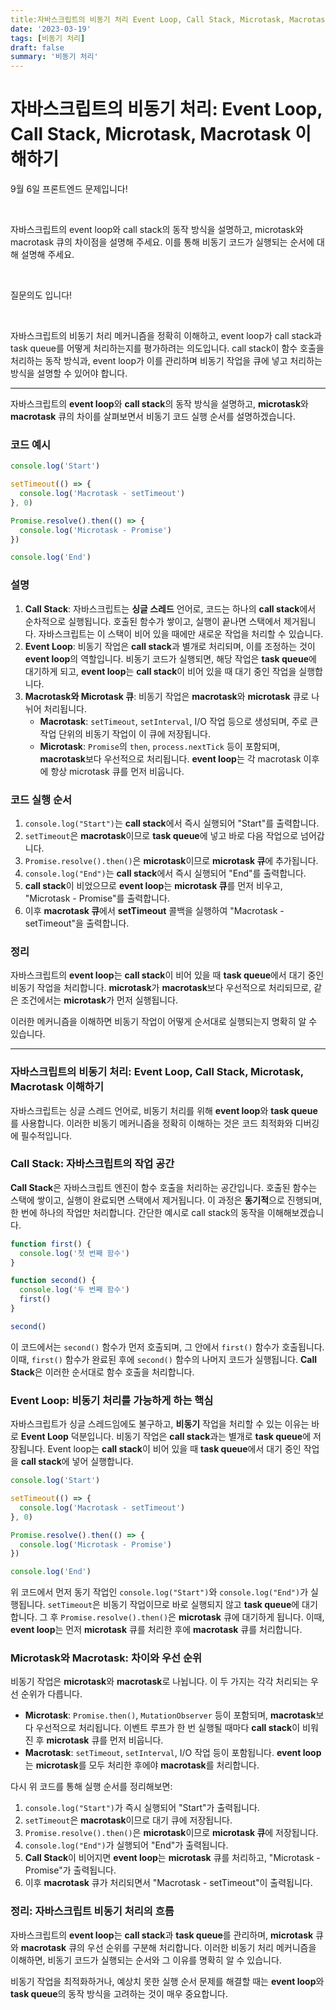 ```yaml
---
title:자바스크립트의 비동기 처리 Event Loop, Call Stack, Microtask, Macrotask 이해하기
date: '2023-03-19'
tags: [비동기 처리]
draft: false
summary: '비동기 처리'
---
```


# 자바스크립트의 비동기 처리: Event Loop, Call Stack, Microtask, Macrotask 이해하기

9월 6일 프론트엔드 문제입니다!

​

자바스크립트의 event loop와 call stack의 동작 방식을 설명하고, microtask와 macrotask 큐의 차이점을 설명해 주세요. 이를 통해 비동기 코드가 실행되는 순서에 대해 설명해 주세요.

​

질문의도 입니다!

​

자바스크립트의 비동기 처리 메커니즘을 정확히 이해하고, event loop가 call stack과 task queue를 어떻게 처리하는지를 평가하려는 의도입니다. call stack이 함수 호출을 처리하는 동작 방식과, event loop가 이를 관리하며 비동기 작업을 큐에 넣고 처리하는 방식을 설명할 수 있어야 합니다.

---

자바스크립트의 **event loop**와 **call stack**의 동작 방식을 설명하고, **microtask**와 **macrotask** 큐의 차이를 살펴보면서 비동기 코드 실행 순서를 설명하겠습니다.

### 코드 예시

```jsx
console.log('Start')

setTimeout(() => {
  console.log('Macrotask - setTimeout')
}, 0)

Promise.resolve().then(() => {
  console.log('Microtask - Promise')
})

console.log('End')
```

### 설명

1. **Call Stack**: 자바스크립트는 **싱글 스레드** 언어로, 코드는 하나의 **call stack**에서 순차적으로 실행됩니다. 호출된 함수가 쌓이고, 실행이 끝나면 스택에서 제거됩니다. 자바스크립트는 이 스택이 비어 있을 때에만 새로운 작업을 처리할 수 있습니다.
2. **Event Loop**: 비동기 작업은 **call stack**과 별개로 처리되며, 이를 조정하는 것이 **event loop**의 역할입니다. 비동기 코드가 실행되면, 해당 작업은 **task queue**에 대기하게 되고, **event loop**는 **call stack**이 비어 있을 때 대기 중인 작업을 실행합니다.
3. **Macrotask와 Microtask 큐**: 비동기 작업은 **macrotask**와 **microtask** 큐로 나뉘어 처리됩니다.
   - **Macrotask**: `setTimeout`, `setInterval`, I/O 작업 등으로 생성되며, 주로 큰 작업 단위의 비동기 작업이 이 큐에 저장됩니다.
   - **Microtask**: `Promise`의 `then`, `process.nextTick` 등이 포함되며, **macrotask**보다 우선적으로 처리됩니다. **event loop**는 각 macrotask 이후에 항상 microtask 큐를 먼저 비웁니다.

### 코드 실행 순서

1. `console.log("Start")`는 **call stack**에서 즉시 실행되어 "Start"를 출력합니다.
2. `setTimeout`은 **macrotask**이므로 **task queue**에 넣고 바로 다음 작업으로 넘어갑니다.
3. `Promise.resolve().then()`은 **microtask**이므로 **microtask 큐**에 추가됩니다.
4. `console.log("End")`는 **call stack**에서 즉시 실행되어 "End"를 출력합니다.
5. **call stack**이 비었으므로 **event loop**는 **microtask 큐**를 먼저 비우고, "Microtask - Promise"를 출력합니다.
6. 이후 **macrotask 큐**에서 **setTimeout** 콜백을 실행하여 "Macrotask - setTimeout"을 출력합니다.

### 정리

자바스크립트의 **event loop**는 **call stack**이 비어 있을 때 **task queue**에서 대기 중인 비동기 작업을 처리합니다. **microtask**가 **macrotask**보다 우선적으로 처리되므로, 같은 조건에서는 **microtask**가 먼저 실행됩니다.

이러한 메커니즘을 이해하면 비동기 작업이 어떻게 순서대로 실행되는지 명확히 알 수 있습니다.

---

### 자바스크립트의 비동기 처리: Event Loop, Call Stack, Microtask, Macrotask 이해하기

자바스크립트는 싱글 스레드 언어로, 비동기 처리를 위해 **event loop**와 **task queue**를 사용합니다. 이러한 비동기 메커니즘을 정확히 이해하는 것은 코드 최적화와 디버깅에 필수적입니다.

### Call Stack: 자바스크립트의 작업 공간

**Call Stack**은 자바스크립트 엔진이 함수 호출을 처리하는 공간입니다. 호출된 함수는 스택에 쌓이고, 실행이 완료되면 스택에서 제거됩니다. 이 과정은 **동기적**으로 진행되며, 한 번에 하나의 작업만 처리합니다. 간단한 예시로 call stack의 동작을 이해해보겠습니다.

```jsx
function first() {
  console.log('첫 번째 함수')
}

function second() {
  console.log('두 번째 함수')
  first()
}

second()
```

이 코드에서는 `second()` 함수가 먼저 호출되며, 그 안에서 `first()` 함수가 호출됩니다. 이때, `first()` 함수가 완료된 후에 `second()` 함수의 나머지 코드가 실행됩니다. **Call Stack**은 이러한 순서대로 함수 호출을 처리합니다.

### Event Loop: 비동기 처리를 가능하게 하는 핵심

자바스크립트가 싱글 스레드임에도 불구하고, **비동기** 작업을 처리할 수 있는 이유는 바로 **Event Loop** 덕분입니다. 비동기 작업은 **call stack**과는 별개로 **task queue**에 저장됩니다. Event loop는 **call stack**이 비어 있을 때 **task queue**에서 대기 중인 작업을 **call stack**에 넣어 실행합니다.

```jsx
console.log('Start')

setTimeout(() => {
  console.log('Macrotask - setTimeout')
}, 0)

Promise.resolve().then(() => {
  console.log('Microtask - Promise')
})

console.log('End')
```

위 코드에서 먼저 동기 작업인 `console.log("Start")`와 `console.log("End")`가 실행됩니다. `setTimeout`은 비동기 작업이므로 바로 실행되지 않고 **task queue**에 대기합니다. 그 후 `Promise.resolve().then()`은 **microtask** 큐에 대기하게 됩니다. 이때, **event loop**는 먼저 **microtask** 큐를 처리한 후에 **macrotask** 큐를 처리합니다.

### Microtask와 Macrotask: 차이와 우선 순위

비동기 작업은 **microtask**와 **macrotask**로 나뉩니다. 이 두 가지는 각각 처리되는 우선 순위가 다릅니다.

- **Microtask**: `Promise.then()`, `MutationObserver` 등이 포함되며, **macrotask**보다 우선적으로 처리됩니다. 이벤트 루프가 한 번 실행될 때마다 **call stack**이 비워진 후 **microtask** 큐를 먼저 비웁니다.
- **Macrotask**: `setTimeout`, `setInterval`, I/O 작업 등이 포함됩니다. **event loop**는 **microtask**를 모두 처리한 후에야 **macrotask**를 처리합니다.

다시 위 코드를 통해 실행 순서를 정리해보면:

1. `console.log("Start")`가 즉시 실행되어 "Start"가 출력됩니다.
2. `setTimeout`은 **macrotask**이므로 대기 큐에 저장됩니다.
3. `Promise.resolve().then()`은 **microtask**이므로 **microtask 큐**에 저장됩니다.
4. `console.log("End")`가 실행되어 "End"가 출력됩니다.
5. **Call Stack**이 비어지면 **event loop**는 **microtask** 큐를 처리하고, "Microtask - Promise"가 출력됩니다.
6. 이후 **macrotask** 큐가 처리되면서 "Macrotask - setTimeout"이 출력됩니다.

### 정리: 자바스크립트 비동기 처리의 흐름

자바스크립트의 **event loop**는 **call stack**과 **task queue**를 관리하며, **microtask** 큐와 **macrotask** 큐의 우선 순위를 구분해 처리합니다. 이러한 비동기 처리 메커니즘을 이해하면, 비동기 코드가 실행되는 순서와 그 이유를 명확히 알 수 있습니다.

비동기 작업을 최적화하거나, 예상치 못한 실행 순서 문제를 해결할 때는 **event loop**와 **task queue**의 동작 방식을 고려하는 것이 매우 중요합니다.
